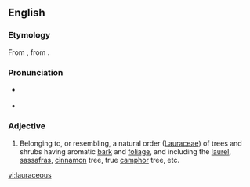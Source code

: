 ==English==

===Etymology===
From {{term|Lauraceae|lang=mul}}, from {{etyl|la|en}} {{term|laurus||laurel|lang=la}}.

===Pronunciation===
* {{a|US}} {{IPA|/ˌlɔɹˈeɪ.ʃəs/}}
* {{rhymes|eɪʃəs}}

===Adjective===
{{en-adj}}

# {{context|botany|lang=en}} Belonging to, or resembling, a natural order ([[Lauraceae]]) of trees and shrubs having aromatic [[bark]] and [[foliage]], and including the [[laurel]], [[sassafras]], [[cinnamon]] tree, true [[camphor]] tree, etc.

[[vi:lauraceous]]
